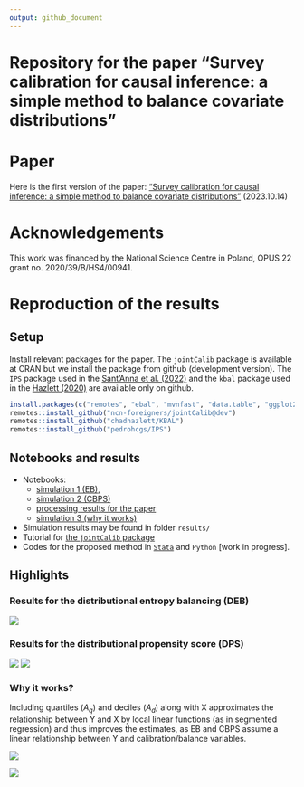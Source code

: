 ```yaml
---
output: github_document
---
```


# Repository for the paper "Survey calibration for causal inference: a simple method to balance covariate distributions"

# Paper

Here is the first version of the paper: ["Survey calibration for causal inference: a simple method to balance covariate distributions"](paper/2023-beresewicz-causal-balancing.pdf) (2023.10.14)


# Acknowledgements

This work was financed by the National Science Centre in Poland, OPUS 22 grant no. 2020/39/B/HS4/00941.

# Reproduction of the results

## Setup

Install relevant packages for the paper. The `jointCalib` package is available at CRAN but we install the package from github (development version). The `IPS` package used in the [Sant'Anna et al. (2022)](https://onlinelibrary.wiley.com/doi/10.1002/jae.2909) and the `kbal` package used in the [Hazlett (2020)](https://www3.stat.sinica.edu.tw/statistica/j30n3/J30N32/J30N32.html) are available only on github.

```r
install.packages(c("remotes", "ebal", "mvnfast", "data.table", "ggplot2", "laeken", "xtable", "glue", "stringr"))
remotes::install_github("ncn-foreigners/jointCalib@dev")
remotes::install_github("chadhazlett/KBAL")
remotes::install_github("pedrohcgs/IPS") 
```

## Notebooks and results

+ Notebooks: 
    + [simulation 1 (EB)](https://htmlpreview.github.io/?https://raw.githubusercontent.com/ncn-foreigners/paper-note-quantiles-obs-studies/main/codes/1-simulation-eb.html), 
    + [simulation 2 (CBPS)](https://htmlpreview.github.io/?https://raw.githubusercontent.com/ncn-foreigners/paper-note-quantiles-obs-studies/main/codes/2-simulation-ps.html)
    + [processing results for the paper](https://htmlpreview.github.io/?https://raw.githubusercontent.com/ncn-foreigners/paper-note-quantiles-obs-studies/main/codes/3-report-results-mc.html)
    + [simulation 3 (why it works)](https://htmlpreview.github.io/?https://raw.githubusercontent.com/ncn-foreigners/paper-note-quantiles-obs-studies/main/codes/4-why-it-works.html)
+ Simulation results may be found in folder `results/`
+ Tutorial for [the `jointCalib` package]()
+ Codes for the proposed method in [`Stata`](https://htmlpreview.github.io/?https://raw.githubusercontent.com/ncn-foreigners/paper-note-quantiles-obs-studies/main/codes/5-minimal-code-stata.html) and `Python` [work in progress].

## Highlights

### Results for the distributional entropy balancing (DEB)

![](results/fig-sim-1-ebal-boxplot.png)

### Results for the distributional propensity score (DPS)

![](results/fig-sim-2-dbps-design-1.png)
![](results/fig-sim-2-dbps-design-2.png)

### Why it works? 

Including quartiles ($A_q$) and deciles ($A_d$) along with X approximates the relationship between Y and X by local linear functions (as in segmented regression) and thus improves the estimates, as EB and CBPS assume a linear relationship between Y and calibration/balance variables.


![](results/fig-sim-3-pearson.png)

![](results/fig-sim-3-scatter.png)
